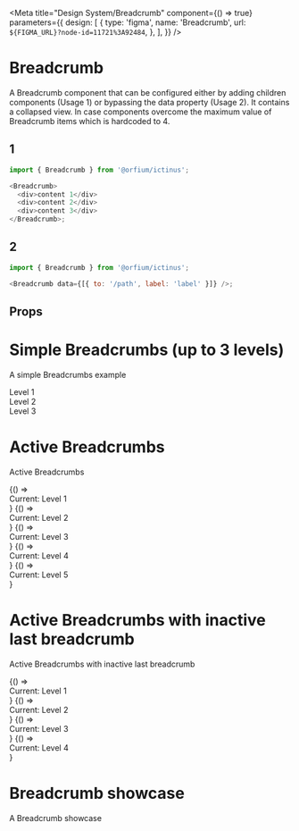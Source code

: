 
<Meta
  title="Design System/Breadcrumb"
  component={() => true}
  parameters={{
    design: [
      {
        type: 'figma',
        name: 'Breadcrumb',
        url: `${FIGMA_URL}?node-id=11721%3A92484`,
      },
    ],
  }}
/>

# Breadcrumb

A Breadcrumb component that can be configured either by adding children components (Usage 1) or bypassing the data property (Usage 2).
It contains a collapsed view. In case components overcome the maximum value of Breadcrumb items which is hardcoded to 4.

## 1

```js
import { Breadcrumb } from '@orfium/ictinus';

<Breadcrumb>
  <div>content 1</div>
  <div>content 2</div>
  <div>content 3</div>
</Breadcrumb>;
```

## 2

```js
import { Breadcrumb } from '@orfium/ictinus';

<Breadcrumb data={[{ to: '/path', label: 'label' }]} />;
```

## Props

<Props of={Breadcrumb} />

# Simple Breadcrumbs (up to 3 levels)

A simple Breadcrumbs example

<Preview>
  <Story name="Simple Breadcrumbs">
    <Stack>
      <Breadcrumb>
        <div>Level 1</div>
        <div>Level 2</div>
        <div>Level 3</div>
      </Breadcrumb>
    </Stack>
  </Story>
</Preview>

# Active Breadcrumbs

Active Breadcrumbs

<Preview>
  <Story name="Active Breadcrumbs">
    <Stack>
      <Router>
        <Breadcrumb
          data={[
            { to: '/first-level', label: 'Level 1' },
            { to: '/second-level', label: 'Level 2' },
            { to: '/third-level', label: 'Level 3' },
            { to: '/forth-level', label: 'Level 4' },
            { to: '/fifth-level', label: 'Level 5' },
          ]}
        />
        <Switch>
          <Route path="/first-level">
            {() => <div style={{ marginTop: '8px' }}>Current: Level 1</div>}
          </Route>
          <Route path="/second-level">
            {() => <div style={{ marginTop: '8px' }}>Current: Level 2</div>}
          </Route>
          <Route path="/third-level">
            {() => <div style={{ marginTop: '8px' }}>Current: Level 3</div>}
          </Route>
          <Route path="/forth-level">
            {() => <div style={{ marginTop: '8px' }}>Current: Level 4</div>}
          </Route>
          <Route path="/fifth-level">
            {() => <div style={{ marginTop: '8px' }}>Current: Level 5</div>}
          </Route>
        </Switch>
      </Router>
    </Stack>
  </Story>
</Preview>

# Active Breadcrumbs with inactive last breadcrumb

Active Breadcrumbs with inactive last breadcrumb

<Preview>
  <Story name="Active Breadcrumbs with inactive last breadcrumb">
    <Stack>
      <Router>
        <Breadcrumb
          data={[
            { to: '/first-level', label: 'Level 1' },
            { to: '/second-level', label: 'Level 2' },
            { to: '/third-level', label: 'Level 3' },
            { to: '/forth-level', label: 'Level 4' },
            { to: '', label: 'Level 5' },
          ]}
        />
        <Switch>
          <Route path="/first-level">
            {() => <div style={{ marginTop: '8px' }}>Current: Level 1</div>}
          </Route>
          <Route path="/second-level">
            {() => <div style={{ marginTop: '8px' }}>Current: Level 2</div>}
          </Route>
          <Route path="/third-level">
            {() => <div style={{ marginTop: '8px' }}>Current: Level 3</div>}
          </Route>
          <Route path="/forth-level">
            {() => <div style={{ marginTop: '8px' }}>Current: Level 4</div>}
          </Route>
        </Switch>
      </Router>
    </Stack>
  </Story>
</Preview>

# Breadcrumb showcase

A Breadcrumb showcase

<Preview>
  <Story name="Breadcrumb showcase">
    <Stack>
      <BreadcrumbShowcase
        initData={[
          { to: '/first-level', label: 'Level 1' },
          { to: '/second-level', label: 'Level 2' },
          { to: '/third-level', label: 'Level 3' },
          { to: '/forth-level', label: 'Level 4' },
          { to: '/fifth-level', label: 'Level 5' },
        ]}
      />
    </Stack>
  </Story>
</Preview>
